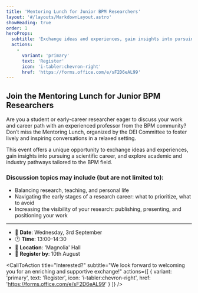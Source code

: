 ```yaml
---
title: 'Mentoring Lunch for Junior BPM Researchers'
layout: '#/layouts/MarkdownLayout.astro'
showHeading: true
order: 1
heroProps:
  subtitle: 'Exchange ideas and experiences, gain insights into pursuing a scientific career, and explore academic and industry pathways tailored to the BPM field.'
  actions:
    - 
      variant: 'primary'
      text: 'Register'
      icon: 'i-tabler:chevron-right'
      href: 'https://forms.office.com/e/sF2D6eAL99'
---
```


## Join the Mentoring Lunch for Junior BPM Researchers

Are you a student or early-career researcher eager to discuss your work and career path with an experienced professor from the BPM community? Don’t miss the Mentoring Lunch, organized by the DEI Committee to foster lively and inspiring conversations in a relaxed setting.

This event offers a unique opportunity to exchange ideas and experiences, gain insights into pursuing a scientific career, and explore academic and industry pathways tailored to the BPM field.


### Discussion topics may include (but are not limited to):
* Balancing research, teaching, and personal life
* Navigating the early stages of a research career: what to prioritize, what to avoid
* Increasing the visibility of your research: publishing, presenting, and positioning your work

-----

- 📅 **Date**: Wednesday, 3rd September
- 🕐 **Time**: 13:00–14:30
- 📍 **Location**: 'Magnolia' Hall
- 🔗 **Register by**: 10th August

<CallToAction
    title="Interested?"
    subtitle="We look forward to welcoming you for an enriching and supportive exchange!"
    actions={[
    {
        variant: 'primary',
        text: 'Register',
        icon: 'i-tabler:chevron-right',
        href: 'https://forms.office.com/e/sF2D6eAL99'
    }
    ]}
/>
